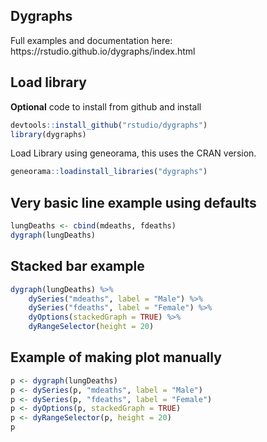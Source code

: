 

## Dygraphs

Full examples and documentation here:
https://rstudio.github.io/dygraphs/index.html


## Load library

**Optional** code to install from github and install
```r
devtools::install_github("rstudio/dygraphs")
library(dygraphs)
```

Load Library using geneorama, this uses the CRAN version.

```r
geneorama::loadinstall_libraries("dygraphs")
```


## Very basic line example using defaults

```r
lungDeaths <- cbind(mdeaths, fdeaths)
dygraph(lungDeaths)
```


## Stacked bar example

```r
dygraph(lungDeaths) %>%
    dySeries("mdeaths", label = "Male") %>%
    dySeries("fdeaths", label = "Female") %>%
    dyOptions(stackedGraph = TRUE) %>%
    dyRangeSelector(height = 20)
```


## Example of making plot manually

```r
p <- dygraph(lungDeaths)
p <- dySeries(p, "mdeaths", label = "Male")
p <- dySeries(p, "fdeaths", label = "Female")
p <- dyOptions(p, stackedGraph = TRUE)
p <- dyRangeSelector(p, height = 20)
p
```

